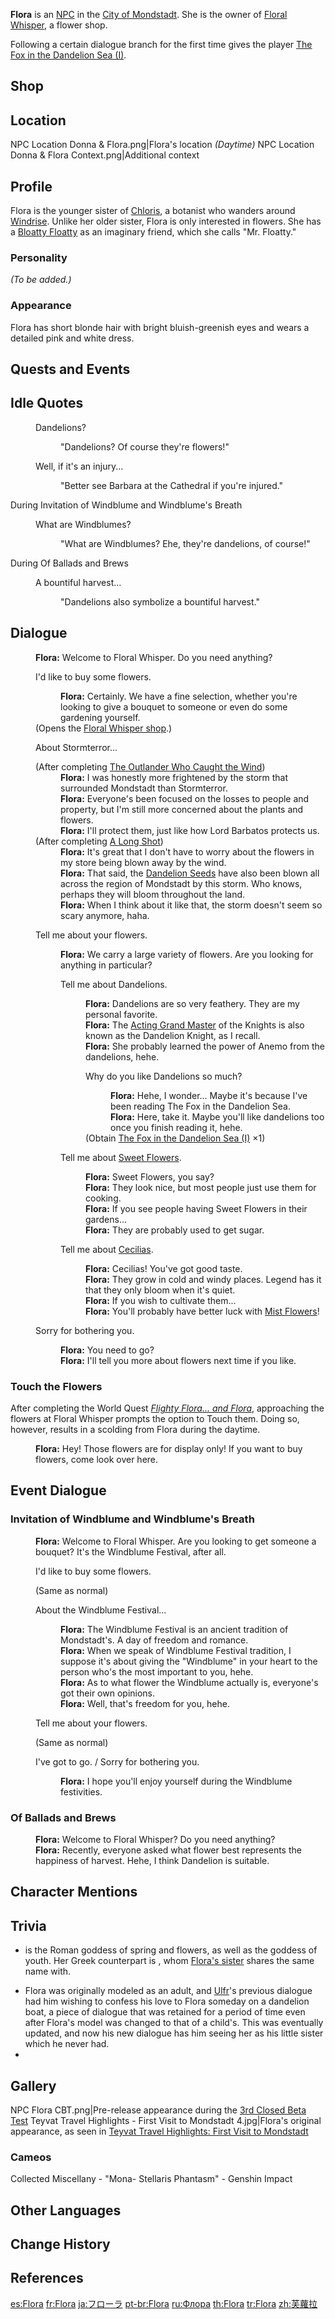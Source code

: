 {{Meta
<!-- REMOVE THIS TEMPLATE AFTER ADDING MISSING INFO -->
|missing_NPC_profile  = yes
}}
{{Character Infobox
|type             = NPC
|image            = NPC Flora.png
|region           = Mondstadt
|title            = Owner, Floral Whisper
|dialoguereward   = {{Card|The Fox in the Dandelion Sea|vol=1}}
|voiceJP          = [http://amuleto.jp/talents/aotohiroka.html Aoto Hiroka ({{ja|青戸浩香}})]<ref>Twitter: [https://twitter.com/aotohirohiro/status/1310930825215578112 JP VA Self Announcement]</ref>
|sibling          = Chloris
}}
'''Flora''' is an [[NPC]] in the [[City of Mondstadt]]. She is the owner of [[Floral Whisper]], a flower shop.

Following a certain dialogue branch for the first time gives the player  [[The Fox in the Dandelion Sea#Vol. 1|The Fox in the Dandelion Sea (I)]].

==Shop==
{{Shop/Header|note=Refreshes|total=1|vendor=Flora}}
{{Shop|Sweet Flower|200|10|note=Every 3 Days|total=1}}
{{Shop|Windwheel Aster|1,000|5|note=Every 3 Days|total=1}}
{{Shop|Cecilia|1,000|5|note=Every 3 Days|total=1}}
{{Shop|Small Lamp Grass|1,000|5|note=Every 3 Days|total=1}}
{{Shop|Calla Lily|1,000|5|note=Every 3 Days|total=1}}
{{Shop/Footer|note=&#32;|total=22,000}}

==Location==
<gallery>
NPC Location Donna & Flora.png|Flora's location ''(Daytime)''
NPC Location Donna & Flora Context.png|Additional context
</gallery>

==Profile==
Flora is the younger sister of [[Chloris]], a botanist who wanders around [[Windrise]]. Unlike her older sister, Flora is only interested in flowers. She has a [[Bloatty Floatty]] as an imaginary friend, which she calls "Mr. Floatty."

===Personality===
''(To be added.)''

===Appearance===
Flora has short blonde hair with bright bluish-greenish eyes and wears a detailed pink and white dress.

==Quests and Events==
{{Quests and Events
|Invitation of Windblume = unique idle quotes and dialogue
}}

==Idle Quotes==
{{Dialogue start}}
: {{DIcon|Idle}} Dandelions?
:: {{A|VO Flora 01.ogg}} "Dandelions? Of course they're flowers!"
: {{DIcon|Idle}} Well, if it's an injury...
:: {{A|VO Flora 02.ogg}} "Better see Barbara at the Cathedral if you're injured."
{{Dialogue end}}

; During Invitation of Windblume and Windblume's Breath
{{Dialogue start}}
: {{DIcon|Idle}} What are Windblumes?
:: {{A|VO Flora Invitation of Windblume 01.ogg}} "What are Windblumes? Ehe, they're dandelions, of course!"
{{Dialogue end}}

; During Of Ballads and Brews
{{Dialogue start}}
: {{DIcon|Idle}} A bountiful harvest...
:: {{A|VO Flora Of Ballads and Brews 01.ogg}} "Dandelions also symbolize a bountiful harvest."
{{Dialogue end}}

==Dialogue==
{{Dialogue start}}
:'''Flora:''' Welcome to Floral Whisper. Do you need anything?
:{{DIcon|Shop}} I'd like to buy some flowers.
::'''Flora:''' Certainly. We have a fine selection, whether you're looking to give a bouquet to someone or even do some gardening yourself.
:;(Opens the [[Floral Whisper#Shop|Floral Whisper shop]].)
:{{DIcon}} About Stormterror...
:;(After completing [[The Outlander Who Caught the Wind]])
::'''Flora:''' I was honestly more frightened by the storm that surrounded Mondstadt than Stormterror.
::'''Flora:''' Everyone's been focused on the losses to people and property, but I'm still more concerned about the plants and flowers.
::'''Flora:''' I'll protect them, just like how Lord Barbatos protects us.
:;(After completing [[A Long Shot]])
::'''Flora:''' It's great that I don't have to worry about the flowers in my store being blown away by the wind.
::'''Flora:''' That said, the [[Dandelion Seed]]s have also been blown all across the region of Mondstadt by this storm. Who knows, perhaps they will bloom throughout the land.
::'''Flora:''' When I think about it like that, the storm doesn't seem so scary anymore, haha.
:{{DIcon}} Tell me about your flowers.
::'''Flora:''' We carry a large variety of flowers. Are you looking for anything in particular?
::{{DIcon}} Tell me about Dandelions.
:::'''Flora:''' Dandelions are so very feathery. They are my personal favorite.
:::'''Flora:''' The [[Jean|Acting Grand Master]] of the Knights is also known as the Dandelion Knight, as I recall.
:::'''Flora:''' She probably learned the power of Anemo from the dandelions, hehe.
:::{{DIcon|Reward}} Why do you like Dandelions so much?
::::'''Flora:''' Hehe, I wonder... Maybe it's because I've been reading The Fox in the Dandelion Sea.
::::'''Flora:''' Here, take it. Maybe you'll like dandelions too once you finish reading it, hehe.
:::;(Obtain [[The Fox in the Dandelion Sea|The Fox in the Dandelion Sea (I)]] ×1)
::{{DIcon}} Tell me about [[Sweet Flower]]s.
:::'''Flora:''' Sweet Flowers, you say?
:::'''Flora:''' They look nice, but most people just use them for cooking.
:::'''Flora:''' If you see people having Sweet Flowers in their gardens...
:::'''Flora:''' They are probably used to get sugar.
::{{DIcon}} Tell me about [[Cecilia]]s.
:::'''Flora:''' Cecilias! You've got good taste.
:::'''Flora:''' They grow in cold and windy places. Legend has it that they only bloom when it's quiet.
:::'''Flora:''' If you wish to cultivate them...
:::'''Flora:''' You'll probably have better luck with [[Mist Flower Corolla|Mist Flowers]]!
:{{DIcon}} Sorry for bothering you.
::'''Flora:''' You need to go?
::'''Flora:''' I'll tell you more about flowers next time if you like.
{{Dialogue end}}

===Touch the Flowers===
After completing the World Quest ''[[Flighty Flora... and Flora]]'', approaching the flowers at Floral Whisper prompts the option to Touch them. Doing so, however, results in a scolding from Flora during the daytime.

{{dialogue start}}
:'''Flora:''' Hey! Those flowers are for display only! If you want to buy flowers, come look over here.
{{dialogue end}}

==Event Dialogue==
===Invitation of Windblume and Windblume's Breath===
{{Dialogue start}}
:'''Flora:''' Welcome to Floral Whisper. Are you looking to get someone a bouquet? It's the Windblume Festival, after all.
:{{DIcon|Shop}} I'd like to buy some flowers.
:;(Same as normal)
:{{DIcon}} About the Windblume Festival...
::'''Flora:''' The Windblume Festival is an ancient tradition of Mondstadt's. A day of freedom and romance.
::'''Flora:''' When we speak of Windblume Festival tradition, I suppose it's about giving the "Windblume" in your heart to the person who's the most important to you, hehe.
::'''Flora:''' As to what flower the Windblume actually is, everyone's got their own opinions.
::'''Flora:''' Well, that's freedom for you, hehe.
:{{DIcon}} Tell me about your flowers.
:;(Same as normal)
:{{DIcon}} I've got to go. / Sorry for bothering you.
::'''Flora:''' I hope you'll enjoy yourself during the Windblume festivities.
{{Dialogue end}}

===Of Ballads and Brews===
{{Dialogue start}}
:'''Flora:''' Welcome to Floral Whisper? Do you need anything?
:'''Flora:''' Recently, everyone asked what flower best represents the happiness of harvest. Hehe, I think Dandelion is suitable.
{{Dialogue end}}

==Character Mentions==
{{Character Mentions}}

==Trivia==
* {{w|Flora (mythology)|Flora}} is the Roman goddess of spring and flowers, as well as the goddess of youth. Her Greek counterpart is {{w|Chloris (nymph)|Chloris}}, whom [[Chloris|Flora's sister]] shares the same name with.
* Flora was originally modeled as an adult, and [[Ulfr]]'s previous dialogue had him wishing to confess his love to Flora someday on a dandelion boat, a piece of dialogue that was retained for a period of time even after Flora's model was changed to that of a child's. This was eventually updated, and now his new dialogue has him seeing her as his little sister which he never had.
* {{Character Furnishing Mentions}}

==Gallery==
<gallery>
NPC Flora CBT.png|Pre-release appearance during the [[Version/0.9.9|3rd Closed Beta Test]]
Teyvat Travel Highlights - First Visit to Mondstadt 4.jpg|Flora's original appearance, as seen in [[Mondstadt/Culture#First Visit to Mondstadt|Teyvat Travel Highlights: First Visit to Mondstadt]]
</gallery>

===Cameos===
<gallery>
Collected Miscellany - "Mona- Stellaris Phantasm" - Genshin Impact
</gallery>

==Other Languages==
{{Other Languages
|default_hidden = 1
|en      = Flora
|zhs     = 芙萝拉
|zhs_rm  = Fúluólā
|zht     = 芙蘿拉
|zht_rm  = Fúluólā
|ja      = フローラ
|ja_rm   = Furoora
|ko      = 플로라
|ko_rm   = Peullora
|es      = Flora
|fr      = Flora
|ru      = Флора
|th      = Flora
|vi      = Flora
|de      = Flora
|id      = Flora
|pt      = Flora
|tr      = Flora
|it      = Flora
}}

==Change History==
{{Change History|1.0}}

==References==
{{Reflist}}

[[es:Flora]]
[[fr:Flora]]
[[ja:フローラ]]
[[pt-br:Flora]]
[[ru:Флора]]
[[th:Flora]]
[[tr:Flora]]
[[zh:芙蘿拉]]
